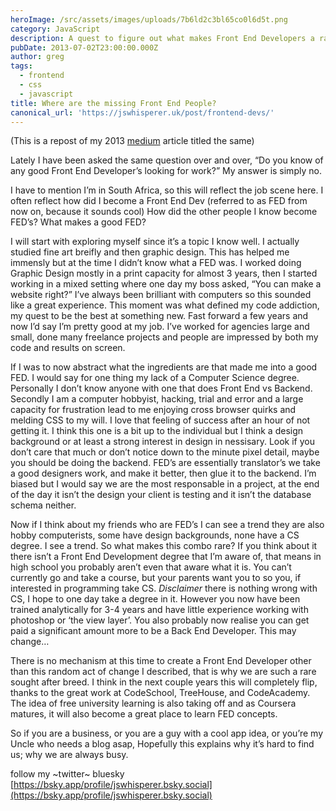 ```yaml
---
heroImage: /src/assets/images/uploads/7b6ld2c3bl65co0l6d5t.png
category: JavaScript
description: A quest to figure out what makes Front End Developers a rare commodity.
pubDate: 2013-07-02T23:00:00.000Z
author: greg
tags:
  - frontend
  - css
  - javascript
title: Where are the missing Front End People?
canonical_url: 'https://jswhisperer.uk/post/frontend-devs/'
---
```


(This is a repost of my 2013 <a href="https://medium.com/@gregbenner/where-are-the-missing-front-end-people-d12bbb3ac785">medium</a> article titled the same)

Lately I have been asked the same question over and over, “Do you know of any good Front End Developer’s looking for work?” My answer is simply no.

I have to mention I’m in South Africa, so this will reflect the job scene here. I often reflect how did I become a Front End Dev (referred to as FED from now on, because it sounds cool) How did the other people I know become FED’s? What makes a good FED?

I will start with exploring myself since it’s a topic I know well. I actually studied fine art breifly and then graphic design. This has helped me immensly but at the time I didn’t know what a FED was. I worked doing Graphic Design mostly in a print capacity for almost 3 years, then I started working in a mixed setting where one day my boss asked, “You can make a website right?” I’ve always been brilliant with computers so this sounded like a great experience. This moment was what defined my code addiction, my quest to be the best at something new. Fast forward a few years and now I’d say I’m pretty good at my job. I’ve worked for agencies large and small, done many freelance projects and people are impressed by both my code and results on screen.

If I was to now abstract what the ingredients are that made me into a good FED. I would say for one thing my lack of a Computer Science degree. Personally I don’t know anyone with one that does Front End vs Backend. Secondly I am a computer hobbyist, hacking, trial and error and a large capacity for frustration lead to me enjoying cross browser quirks and melding CSS to my will. I love that feeling of success after an hour of not getting it. I think this one is a bit up to the individual but I think a design background or at least a strong interest in design in nessisary. Look if you don’t care that much or don’t notice down to the minute pixel detail, maybe you should be doing the backend. FED’s are essentially translator’s we take a good designers work, and make it better, then glue it to the backend. I’m biased but I would say we are the most responsable in a project, at the end of the day it isn’t the design your client is testing and it isn’t the database schema neither.

Now if I think about my friends who are FED’s I can see a trend they are also hobby computerists, some have design backgrounds, none have a CS degree. I see a trend. So what makes this combo rare? If you think about it there isn’t a Front End Development degree that I’m aware of, that means in high school you probably aren’t even that aware what it is. You can’t currently go and take a course, but your parents want you to so you, if interested in programming take CS. _Disclaimer_ there is nothing wrong with CS, I hope to one day take a degree in it. However you now have been trained analytically for 3-4 years and have little experience working with photoshop or ‘the view layer’. You also probably now realise you can get paid a significant amount more to be a Back End Developer. This may change…

There is no mechanism at this time to create a Front End Developer other than this random act of change I described, that is why we are such a rare sought after breed. I think in the next couple years this will completely flip, thanks to the great work at CodeSchool, TreeHouse, and CodeAcademy. The idea of free university learning is also taking off and as Coursera matures, it will also become a great place to learn FED concepts.

So if you are a business, or you are a guy with a cool app idea, or you’re my Uncle who needs a blog asap, Hopefully this explains why it’s hard to find us; why we are always busy.

follow my ~twitter~ bluesky [https://bsky.app/profile/jswhisperer.bsky.social](https://bsky.app/profile/jswhisperer.bsky.social)
